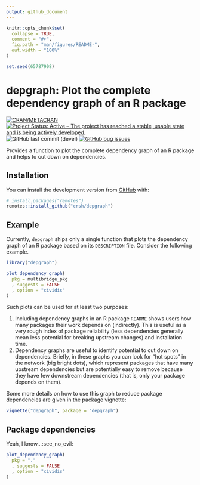 ```yaml
---
output: github_document
---
```


<!-- README.md is generated from README.Rmd. Please edit that file -->

```r
knitr::opts_chunk$set(
  collapse = TRUE,
  comment = "#>",
  fig.path = "man/figures/README-",
  out.width = "100%"
)

set.seed(65787908)
```

# depgraph: Plot the complete dependency graph of an R package

<!-- badges: start -->
[![CRAN/METACRAN](https://img.shields.io/cran/v/depgraph?label=CRAN&logo=r)](https://cran.r-project.org/web/packages/depgraph/index.html) [![Project Status: Active – The project has reached a stable, usable state and is being actively developed.](https://www.repostatus.org/badges/latest/active.svg)](https://www.repostatus.org/#active) ![GitHub last commit (devel)](https://img.shields.io/github/last-commit/crsh/depgraph/main?label=Last commit&logo=github&logoColor=%23FFF) [![GitHub bug issues](https://img.shields.io/github/issues/crsh/depgraph/bug?label=Bugs&logo=github&logoColor=%23FFF)](https://github.com/crsh/depgraph/issues?q=is%3Aopen+is%3Aissue+label%3Abug)
<!-- badges: end -->

Provides a function to plot the complete dependency graph of an R package and helps to cut down on dependencies.

## Installation

<!-- 
You can install the released version of `depgraph` from [CRAN](https://CRAN.R-project.org) with:

``` r
install.packages("depgraph")
```
-->

You can install the development version from [GitHub](https://github.com/) with:

~~~r
# install.packages("remotes")
remotes::install_github("crsh/depgraph")
~~~

## Example

Currently, `depgraph` ships only a single function that plots the dependency graph of an R package based on its `DESCRIPTION` file.
Consider the following example.

```r
library("depgraph")

plot_dependency_graph(
  pkg = multibridge_pkg
  , suggests = FALSE
  , option = "cividis"
)
```

Such plots can be used for at least two purposes:

1. Including dependency graphs in an R package `README` shows users how many packages their work depends on (indirectly).
This is useful as a very rough index of package reliability (less dependencies generally mean less potential for breaking upstream changes) and installation time.
2. Dependency graphs are useful to identify potential to cut down on dependencies.
Briefly, in these graphs you can look for "hot spots" in the network (big bright dots), which represent packages that have many upstream dependencies but are potentially easy to remove because they have few downstream dependencies (that is, only your package depends on them).

Some more details on how to use this graph to reduce package dependencies are given in the package vignette:

~~~r
vignette("depgraph", package = "depgraph")
~~~

## Package dependencies

Yeah, I know...:see_no_evil:

```r
plot_dependency_graph(
  pkg = "."
  , suggests = FALSE
  , option = "cividis"
)
```
